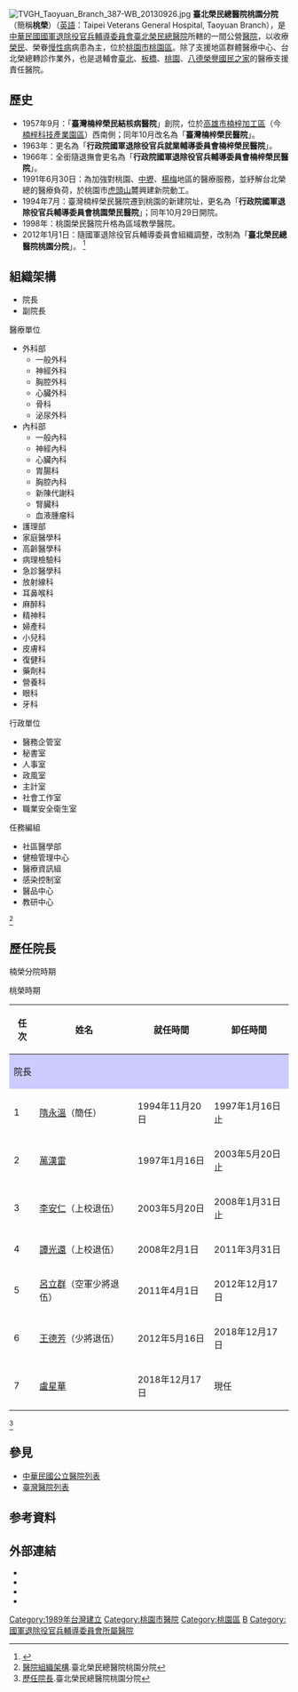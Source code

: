 {{refimprove|time=2012-01-08T05:50:01+00:00}}
{{Infobox hospital
| name        =臺北榮民總醫院桃園分院
| name_en     =Taipei Veterans General Hospital Taoyuan Branch
| admin       =行政院國軍退除役官兵輔導委員會
| logo        =
| image       =台北榮民總醫院 桃園分院 - panoramio.jpg
| country     ={{ROC-TWN}}
| address     =桃園市桃園區成功路三段100號
| coordinates ={{coord|25.00372|N|121.32530|E|scale:1000|display=title}}
| discriminate_code=0632010014
| funding     =公立
| type        =綜合教學醫院
| Division_of_medical_liability=區域醫院
| affiliation =行政院國軍退除役官兵輔導委員會
| beds        =613床
| num_employees=本院：476人<br/>長青園護理之家：12人<br/>居家護理所：2人
| emergency   =中度級（不含高危險妊娠孕產婦及新生兒照護品質）
| helipad     =<!-- 在此填寫醫院的直昇機坪代碼（可使用機場代碼）。只在有確實參考支持的情況下使用。 -->
| founded     =1994年7月1日
| closed      =<!-- 此項目為選擇性。在此填入醫院停辦的日期。 -->
| dean        =盧星華（師（一）級）
| website     ={{URL|www.tyvh.gov.tw}}
}}
[[File:TVGH_Taoyuan_Branch_387-WB_20130926.jpg|thumb]]
'''臺北榮民總醫院桃園分院'''（簡稱'''桃榮'''）（[[英語|英語]]：Taipei Veterans General Hospital, Taoyuan Branch），是[[中華民國國軍退除役官兵輔導委員會|中華民國國軍退除役官兵輔導委員會]][[臺北榮民總醫院|臺北榮民總醫院]]所轄的一間公營[[醫院|醫院]]，以收療[[榮民|榮民]]、榮眷[[慢性病|慢性病]]病患為主，位於[[桃園市|桃園市]][[桃園區|桃園區]]。除了支援地區群體醫療中心、台北榮總轉診作業外，也是退輔會[[臺北榮譽國民之家|臺北]]、[[板橋榮譽國民之家|板橋]]、[[桃園榮譽國民之家|桃園]]、[[八德榮譽國民之家|八德榮譽國民之家]]的醫療支援責任醫院。

== 歷史 ==
*1957年9月：「'''臺灣楠梓榮民結核病醫院'''」創院，位於[[高雄市|高雄市]][[楠梓加工區|楠梓加工區]]（今[[楠梓科技產業園區|楠梓科技產業園區]]）西南側；同年10月改名為「'''臺灣楠梓榮民醫院'''」。  
*1963年：更名為「'''行政院國軍退除役官兵就業輔導委員會楠梓榮民醫院'''」。
*1966年：全銜隨退撫會更名為「'''行政院國軍退除役官兵輔導委員會楠梓榮民醫院'''」。
*1991年6月30日：為加強對桃園、[[中壢區|中壢]]、[[楊梅區|楊梅]]地區的醫療服務，並紓解台北榮總的醫療負荷，於桃園市[[虎頭山_(桃園市)|虎頭山]]麓興建新院動工。
*1994年7月：臺灣楠梓榮民醫院遷到桃園的新建院址，更名為「'''行政院國軍退除役官兵輔導委員會桃園榮民醫院'''」；同年10月29日開院。
*1998年：桃園榮民醫院升格為區域教學醫院。
*2012年1月1日：隨國軍退除役官兵輔導委員會組織調整，改制為「'''臺北榮民總醫院桃園分院'''」。 <ref>{{Cite web|title=流光遁影．再展風華─第六章 臺北榮民總醫院桃園分院|url=https://www.vac.gov.tw/dl-33867-fe2f43b4-36c5-4bea-8a5e-ce960b007fb6.html|publisher=國軍退除役官兵輔導委員會}}</ref>

==組織架構==
{{Div col|colwidth=15em}}
*院長
*副院長

;醫療單位
*外科部
**一般外科
**神經外科
**胸腔外科
**心臟外科
**骨科
**泌尿外科
*內科部
**一般內科
**神經內科
**心臟內科
**胃腸科
**胸腔內科
**新陳代謝科
**腎臟科
**血液腫瘤科
*護理部
*家庭醫學科
*高齡醫學科
*病理檢驗科
*急診醫學科
*放射線科
*耳鼻喉科
*麻醉科
*精神科
*婦產科
*小兒科
*皮膚科
*復健科
*藥劑科
*營養科
*眼科
*牙科

;行政單位
*醫務企管室
*秘書室
*人事室
*政風室
*主計室
*社會工作室
*職業安全衛生室

;任務編組
*社區醫學部
*健檢管理中心
*醫療資訊組
*感染控制室
*醫品中心
*教研中心
{{Div col end}}
<ref>[http://www.tyvh.gov.tw/about/organization/ 醫院組織架構].臺北榮民總醫院桃園分院</ref>

== 歷任院長 ==
;楠榮分院時期

;桃榮時期
{|class="wikitable"
|-
!任次||姓名||就任時間||卸任時間
|-
!colspan="4" style="background: #ccf;"|院長
|-
|1||[[隋永溫|隋永溫]]（簡任）||1994年11月20日||1997年1月16日止
|-
|2||[[萬漢雷|萬漢雷]]||1997年1月16日||2003年5月20日止
|-
|3||[[李安仁|李安仁]]（上校退伍）||2003年5月20日||2008年1月31日止
|-
|4||[[譚光還|譚光還]]（上校退伍）||2008年2月1日||2011年3月31日
|-
|5||[[呂立群|呂立群]]（空軍少將退伍）||2011年4月1日||2012年12月17日
|-
|6||[[王德芳|王德芳]]（少將退伍）||2012年5月16日||2018年12月17日
|-
|7||[[盧星華|盧星華]]||2018年12月17日||現任
|}
<ref>[http://www.tyvh.gov.tw/about/dean/ 歷任院長].臺北榮民總醫院桃園分院</ref>

== 參見 ==
*[[中華民國公立醫院列表|中華民國公立醫院列表]]
*[[臺灣醫院列表|臺灣醫院列表]]

== 参考資料 ==
{{Reflist}}

== 外部連結 ==
*{{Official website|http://www.tyvh.gov.tw}}
*{{Facebook page|117259291728428}}
*{{Facebook page|1626491684239666|臺北榮總桃園分院志工隊}}
*{{Youtube|channel=UCGPm4HONzaYqIqUxnhbm7ag}}

{{退輔會}}
[[Category:1989年台灣建立|Category:1989年台灣建立]]
[[Category:桃園市醫院|Category:桃園市醫院]]
[[Category:桃園區|Category:桃園區]]
[[Category:台灣區域醫院|B]]
[[Category:國軍退除役官兵輔導委員會所屬醫院|Category:國軍退除役官兵輔導委員會所屬醫院]]